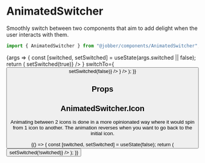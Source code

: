 
<Meta
  title="Components/Status and Feedback/AnimatedSwitcher"
  component={AnimatedSwitcher}
/>

# AnimatedSwitcher

Smoothly switch between two components that aim to add delight when the user
interacts with them.

```ts
import { AnimatedSwitcher } from "@jobber/components/AnimatedSwitcher";
```

<Canvas>
  <Story name="AnimatedSwitcher">
    {args => {
      const [switched, setSwitched] = useState(args.switched || false);
      return (
        <AnimatedSwitcher
          {...args}
          switched={switched}
          initialChild={
            <Button label="Mark complete" onClick={() => setSwitched(true)} />
          }
          switchTo={
            <Button
              icon="checkmark"
              label="Complete"
              type="secondary"
              onClick={() => setSwitched(false)}
            />
          }
        />
      );
    }}
  </Story>
</Canvas>

## Props

<ArgsTable of={AnimatedSwitcher} story="AnimatedSwitcher" />

## AnimatedSwitcher.Icon

Animating between 2 icons is done in a more opinionated way where it would spin
from 1 icon to another. The animation reverses when you want to go back to the
initial icon.

<Canvas>
  {() => {
    const [switched, setSwitched] = useState(false);
    return (
      <div>
        <div
          style={{
            display: "flex",
            justifyContent: "space-around",
            gap: 24,
            marginBottom: 16,
          }}
        >
          <AnimatedSwitcher.Icon
            switched={switched}
            initialIcon="add"
            switchToIcon="checkmark"
          />
          <AnimatedSwitcher.Icon
            switched={switched}
            initialIcon="menu"
            switchToIcon="backArrow"
          />
          <AnimatedSwitcher.Icon
            switched={switched}
            initialIcon="event"
            switchToIcon="remove"
          />
          <AnimatedSwitcher.Icon
            switched={switched}
            initialIcon="eye"
            switchToIcon="eyeCrossed"
          />
        </div>
        <Text align="center">
          <Button
            label="Switch icons"
            type="tertiary"
            size="small"
            onClick={() => setSwitched(!switched)}
          />
        </Text>
      </div>
    );
  }}
</Canvas>

<ArgsTable of={AnimatedSwitcher.Icon} />
